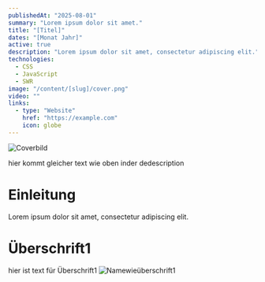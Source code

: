 ```yaml
---
publishedAt: "2025-08-01"
summary: "Lorem ipsum dolor sit amet."
title: "[Titel]"
dates: "[Monat Jahr]"
active: true
description: "Lorem ipsum dolor sit amet, consectetur adipiscing elit."
technologies:
  - CSS
  - JavaScript
  - SWR
image: "/content/[slug]/cover.png"
video: ""
links:
  - type: "Website"
    href: "https://example.com"
    icon: globe
---
```


![Coverbild](/content/[slug]/cover.png)

hier kommt gleicher text wie oben inder dedescription

# Einleitung

Lorem ipsum dolor sit amet, consectetur adipiscing elit.

# Überschrift1

hier ist text für Überschrift1
![Namewieüberschrift1](/content/[slug]/Namewieüberschrift1.png)

<!-- Es können auch mehr Überschriften sein -->

